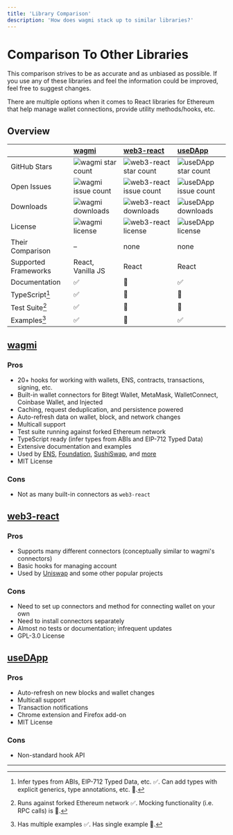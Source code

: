 ```yaml
---
title: 'Library Comparison'
description: 'How does wagmi stack up to similar libraries?'
---
```



# Comparison To Other Libraries

<Callout type="info">
  This comparison strives to be as accurate and as unbiased as possible. If you
  use any of these libraries and feel the information could be improved, feel
  free to suggest changes.
</Callout>

There are multiple options when it comes to React libraries for Ethereum that help manage wallet connections, provide utility methods/hooks, etc.

## Overview

|                      | [wagmi](https://github.com/wagmi-dev/wagmi)                                                     | [web3-react](https://github.com/NoahZinsmeister/web3-react)                                             | [useDApp](https://github.com/EthWorks/useDApp)                                                     |
| -------------------- | :---------------------------------------------------------------------------------------------- | :------------------------------------------------------------------------------------------------------ | :------------------------------------------------------------------------------------------------- |
| GitHub Stars         | ![wagmi star count](https://img.shields.io/github/stars/wagmi-dev/wagmi?colorB=161b22&label=)   | ![web3-react star count](https://img.shields.io/github/stars/Uniswap/web3-react?colorB=161b22&label=)   | ![useDApp star count](https://img.shields.io/github/stars/EthWorks/useDApp?colorB=161b22&label=)   |
| Open Issues          | ![wagmi issue count](https://img.shields.io/github/issues/wagmi-dev/wagmi?colorB=161b22&label=) | ![web3-react issue count](https://img.shields.io/github/issues/Uniswap/web3-react?colorB=161b22&label=) | ![useDApp issue count](https://img.shields.io/github/issues/EthWorks/useDApp?colorB=161b22&label=) |
| Downloads            | ![wagmi downloads](https://img.shields.io/npm/dw/wagmi?colorB=161b22&label=)                    | ![web3-react downloads](https://img.shields.io/npm/dw/@web3-react/core?colorB=161b22&label=)            | ![useDApp downloads](https://img.shields.io/npm/dw/@usedapp/core?colorB=161b22&label=)             |
| License              | ![wagmi license](https://img.shields.io/github/license/wagmi-dev/wagmi?colorB=161b22&label=)    | ![web3-react license](https://img.shields.io/github/license/Uniswap/web3-react?colorB=161b22&label=)    | ![useDApp license](https://img.shields.io/github/license/EthWorks/useDApp?colorB=161b22&label=)    |
| Their Comparison     | –                                                                                               | none                                                                                                    | none                                                                                               |
| Supported Frameworks | React, Vanilla JS                                                                               | React                                                                                                   | React                                                                                              |
| Documentation        | ✅                                                                                              | 🛑                                                                                                      | ✅                                                                                                 |
| TypeScript[^1]       | ✅                                                                                              | 🔶                                                                                                      | 🔶                                                                                                 |
| Test Suite[^2]       | ✅                                                                                              | 🔶                                                                                                      | 🔶                                                                                                 |
| Examples[^3]         | ✅                                                                                              | 🔶                                                                                                      | ✅                                                                                                 |

## [wagmi](https://github.com/wagmi-dev/wagmi)

### Pros

- 20+ hooks for working with wallets, ENS, contracts, transactions, signing, etc.
- Built-in wallet connectors for Bitegt Wallet, MetaMask, WalletConnect, Coinbase Wallet, and Injected
- Caching, request deduplication, and persistence powered
- Auto-refresh data on wallet, block, and network changes
- Multicall support
- Test suite running against forked Ethereum network
- TypeScript ready (infer types from ABIs and EIP-712 Typed Data)
- Extensive documentation and examples
- Used by [ENS](https://ens.domains), [Foundation](https://foundation.app), [SushiSwap](https://sushi.com), and [more](https://github.com/wagmi-dev/wagmi/discussions/201)
- MIT License

### Cons

- Not as many built-in connectors as `web3-react`

## [web3-react](https://github.com/Uniswap/web3-react)

### Pros

- Supports many different connectors (conceptually similar to wagmi's connectors)
- Basic hooks for managing account
- Used by [Uniswap](https://uniswap.org) and some other popular projects

### Cons

- Need to set up connectors and method for connecting wallet on your own
- Need to install connectors separately
- Almost no tests or documentation; infrequent updates
- GPL-3.0 License

## [useDApp](https://github.com/EthWorks/useDApp)

### Pros

- Auto-refresh on new blocks and wallet changes
- Multicall support
- Transaction notifications
- Chrome extension and Firefox add-on
- MIT License

### Cons

- Non-standard hook API

---

[^1]: Infer types from ABIs, EIP-712 Typed Data, etc. ✅. Can add types with explicit generics, type annotations, etc. 🔶.
[^2]: Runs against forked Ethereum network ✅. Mocking functionality (i.e. RPC calls) is 🔶.
[^3]: Has multiple examples ✅. Has single example 🔶.
